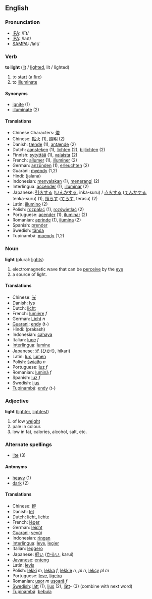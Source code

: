 == English ==
=== Pronunciation ===
*[[w:IPA|IPA]]: /līt/
*[[w:IPA|IPA]]: /laɪt/
*[[w:SAMPA|SAMPA]]: /laIt/

=== Verb ===
'''to light''' ([[lit]] / [[lighted]], lit / lighted)

# to [[start]] (a [[fire]])
# to [[illuminate]]

==== Synonyms ====
*[[ignite]] (1)
*[[illuminate]] (2)

==== Translations ====
*Chinese Characters: [[焌]]
*Chinese: [[點火]] (1), [[照明]] (2)
*Danish: [[tænde]] (1), [[antænde]] (2)
*Dutch: [[aansteken]] (1), [[lichten]] (2), [[bijlichten]] (2)
*Finnish: [[sytyttää]] (1), [[valaista]] (2)
*French: [[allumer]] (1), [[illuminer]] (2)
*German: [[anzünden]] (1), [[erleuchten]] (2)
*Guarani: [[myendy]] (1,2)
*Hindi: (jalana)
*Indonesian: [[nyala|menyalakan]] (1), [[terang|menerangi]] (2)
*Interlingua: [[accender]] (1), [[illuminar]] (2)
*Japanese: [[引火]]する ([[いんか]]する, inka-suru) / [[点火]]する ([[てんか]]する, tenka-suru) (1), [[照らす]] ([[てらす]], terasu) (2)
*Latin: [[illumino]] (2)
*Polish: [[rozpalać]] (1), [[rozświetlać]] (2) 
*Portuguese: [[acender]] (1), [[iluminar]] (2)
*Romanian: [[aprinde]] (1), [[ilumina]] (2)
*Spanish: [[prender]]
*Swedish: [[tända]]
*Tupinambá: [[moendy]] (1,2)

=== Noun ===
'''light''' (plural: [[lights]])

# electromagnetic wave that can be [[perceive]] by the [[eye]]
# a source of light.

==== Translations ====
*Chinese: [[光]]
*Danish: [[lys]]
*Dutch: [[licht]]
*French: [[lumière]] ''f''
*German: [[Licht]] ''n''
*[[Guarani]]: [[endy]] (t-)
*Hindi: (prakash)
*Indonesian: [[cahaya]]
*Italian: [[luce]] ''f''
*[[Interlingua]]: [[lumine]]
*Japanese: [[光]] ([[ひかり]], hikari)
*Latin: [[lux]], [[lumen]]
*Polish: [[światło]] ''n''
*Portuguese: [[luz]] ''f''
*Romanian: [[lumină]] ''f''
*Spanish: [[luz]] ''f''
*Swedish: [[ljus]]
*[[Tupinambá]]: [[endy]] (t-)

=== Adjective ===
'''light''' ([[lighter]], [[lightest]])

# of low [[weight]]
# pale in colour.
# low in fat, calories, alcohol, salt, etc.

=== Alternate spellings ===
*[[lite]] (3)

==== Antonyms ====
*[[heavy]] (1)
*[[dark]] (2)

==== Translations ====
*Chinese: [[輕]]
*Danish: [[let]]
*Dutch: [[licht]], [[lichte]]
*French: [[léger]]
*German: [[leicht]]
*[[Guarani]]: [[vevúi]]
*Indonesian: [[ringan]]
*[[Interlingua]]: [[leve]], [[legier]]
*Italian: [[leggero]]
*Japanese: [[軽い]] ([[かるい]], karui)
*[[Javanese]]: [[enteng]]
*Latin: [[levis]]
*Polish: [[lekki]] ''m'', [[lekka]] ''f'', [[lekkie]] ''n, pl n'', [[lekcy]] ''pl m''
*Portuguese: [[leve]], [[ligeiro]]
*Romanian: [[uşor]] ''m'' [[uşoară]] ''f''
*[[Swedish]]: [[lätt]] (1), [[ljus]] (2), [[lätt]]- (3) (combine with next word)
*[[Tupinambá]]: [[bebuîa]]